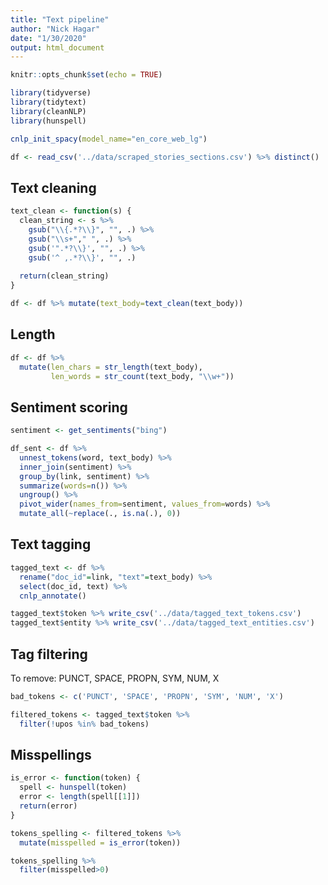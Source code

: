 ```yaml
---
title: "Text pipeline"
author: "Nick Hagar"
date: "1/30/2020"
output: html_document
---
```


```r
knitr::opts_chunk$set(echo = TRUE)
```

```r
library(tidyverse)
library(tidytext)
library(cleanNLP)
library(hunspell)

cnlp_init_spacy(model_name="en_core_web_lg")
```

```r
df <- read_csv('../data/scraped_stories_sections.csv') %>% distinct()

```

## Text cleaning
```r
text_clean <- function(s) {
  clean_string <- s %>% 
    gsub("\\{.*?\\}", "", .) %>% 
    gsub("\\s+"," ", .) %>% 
    gsub('".*?\\}', "", .) %>% 
    gsub('^ ,.*?\\}', "", .)
  
  return(clean_string)
}

df <- df %>% mutate(text_body=text_clean(text_body))
```

## Length
```r
df <- df %>% 
  mutate(len_chars = str_length(text_body),
         len_words = str_count(text_body, "\\w+"))
```

## Sentiment scoring
```r
sentiment <- get_sentiments("bing")

df_sent <- df %>% 
  unnest_tokens(word, text_body) %>% 
  inner_join(sentiment) %>% 
  group_by(link, sentiment) %>% 
  summarize(words=n()) %>% 
  ungroup() %>% 
  pivot_wider(names_from=sentiment, values_from=words) %>% 
  mutate_all(~replace(., is.na(.), 0))
```

## Text tagging
```r
tagged_text <- df %>% 
  rename("doc_id"=link, "text"=text_body) %>% 
  select(doc_id, text) %>% 
  cnlp_annotate()

tagged_text$token %>% write_csv('../data/tagged_text_tokens.csv')
tagged_text$entity %>% write_csv('../data/tagged_text_entities.csv')
```

## Tag filtering
To remove: PUNCT, SPACE, PROPN, SYM, NUM, X
```r
bad_tokens <- c('PUNCT', 'SPACE', 'PROPN', 'SYM', 'NUM', 'X')

filtered_tokens <- tagged_text$token %>% 
  filter(!upos %in% bad_tokens)
```

## Misspellings
```r
is_error <- function(token) {
  spell <- hunspell(token)
  error <- length(spell[[1]])
  return(error)
}

tokens_spelling <- filtered_tokens %>% 
  mutate(misspelled = is_error(token))

tokens_spelling %>% 
  filter(misspelled>0)
```

